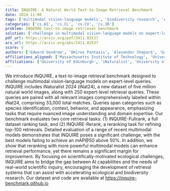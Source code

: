 ```yaml
---
title: INQUIRE: A Natural World Text-to-Image Retrieval Benchmark
date: 2024-11-08
tags: ['multimodal vision-language models', 'biodiversity research', 'expert-level queries', 'iNaturalist 2024 dataset', 'text-to-image retrieval', 'species identification', 'multimodal models', 'ecological challenges', 'domain expertise', 'image understanding', 'retrieval tasks']
categories: ['cs.AI', 'cs.CL', 'cs.CV', 'cs.IR']
problem: INQUIRE text-to-image retrieval benchmark
solution: ['challenge in multimodal vision-language models on expert-level queries']
pdf_url: https://arxiv.org/pdf/2411.02537
arx_url: https://arxiv.org/abs/2411.02537
score: 5
authors: ['Edward Vendrow', 'Omiros Pantazis', 'Alexander Shepard', 'Gabriel Brostow', 'Kate E. Jones', 'Oisin Mac Aodha', 'Sara Beery', 'Grant Van Horn']
affiliations_aligned: ['Massachusetts Institute of Technology', 'University College London', 'iNaturalist', 'University College London', 'University College London', 'University of Edinburgh', 'Massachusetts Institute of Technology', 'University of Massachusetts Amherst']
affiliations: ['University of Edinburgh', 'iNaturalist', 'University of Massachusetts Amherst', 'Massachusetts Institute of Technology', 'University College London']
---
```



We introduce INQUIRE, a text-to-image retrieval benchmark designed to challenge multimodal vision-language models on expert-level queries. INQUIRE includes iNaturalist 2024 (iNat24), a new dataset of five million natural world images, along with 250 expert-level retrieval queries. These queries are paired with all relevant images comprehensively labeled within iNat24, comprising 33,000 total matches. Queries span categories such as species identification, context, behavior, and appearance, emphasizing tasks that require nuanced image understanding and domain expertise. Our benchmark evaluates two core retrieval tasks: (1) INQUIRE-Fullrank, a full dataset ranking task, and (2) INQUIRE-Rerank, a reranking task for refining top-100 retrievals. Detailed evaluation of a range of recent multimodal models demonstrates that INQUIRE poses a significant challenge, with the best models failing to achieve an mAP@50 above 50%. In addition, we show that reranking with more powerful multimodal models can enhance retrieval performance, yet there remains a significant margin for improvement. By focusing on scientifically-motivated ecological challenges, INQUIRE aims to bridge the gap between AI capabilities and the needs of real-world scientific inquiry, encouraging the development of retrieval systems that can assist with accelerating ecological and biodiversity research. Our dataset and code are available at https://inquire-benchmark.github.io